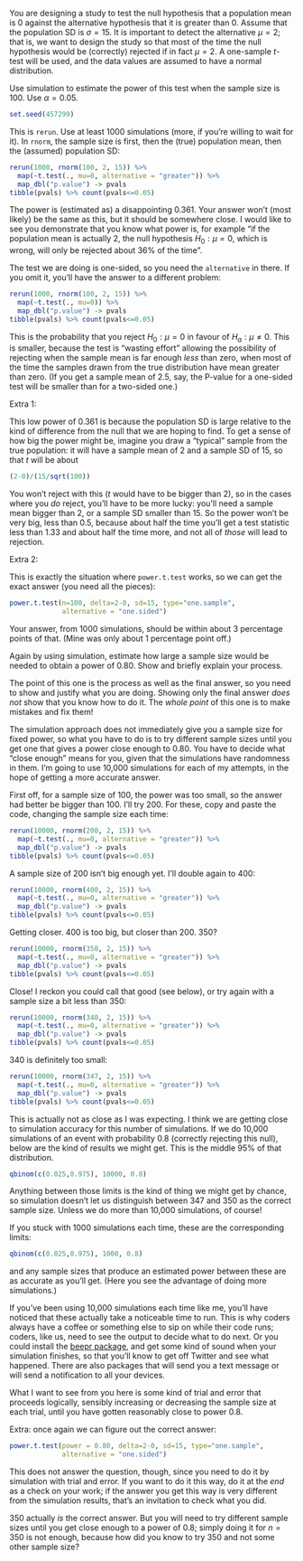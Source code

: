 \question You are designing a study to test the null hypothesis that a population mean is 0 against the alternative hypothesis that it is greater than 0. Assume that the population SD is $\sigma=15$. It is important to detect the alternative $\mu=2$; that is, we want to design the study so that most of the time the null hypothesis would be (correctly) rejected if in fact $\mu=2$. A one-sample $t$-test will be used, and the data values are assumed to have a normal distribution.

\bP

\p Use simulation to estimate the power of this test when the sample size is 100. Use $\alpha=0.05$.

\bS

```r
set.seed(457299)
```

This is `rerun`. Use at least 1000 simulations (more, if you're willing to wait for it). In `rnorm`, the sample size is first, then the (true) population mean, then the (assumed) population SD:

```r
rerun(1000, rnorm(100, 2, 15)) %>% 
  map(~t.test(., mu=0, alternative = "greater")) %>% 
  map_dbl("p.value") -> pvals
tibble(pvals) %>% count(pvals<=0.05)
```

The power is (estimated as) a disappointing 0.361. Your answer won't (most likely) be the same as this, but it should be somewhere close. I would like to see you demonstrate that you know what power is, for example "if the population mean is actually 2, the null hypothesis $H_0: \mu = 0$, which is wrong, will only be rejected about 36% of the time".\endnote{This is why I called my result ``disappointing''. I would like to reject a lot more of the time than this, but, given that the truth was not very far away from the null given the (large) population SD, I can't. See Extra 1.}

The test we are doing is one-sided, so you need the `alternative` in there. If you omit it, you'll have the answer to a different problem:

```r
rerun(1000, rnorm(100, 2, 15)) %>% 
  map(~t.test(., mu=0)) %>% 
  map_dbl("p.value") -> pvals
tibble(pvals) %>% count(pvals<=0.05)
```

This is the probability that you reject $H_0: \mu=0$ in favour of $H_a: \mu \ne 0$. This is smaller, because the test is "wasting effort" allowing the possibility of rejecting when the sample mean is far enough *less* than zero, when most of the time the samples drawn from the true distribution have mean greater than zero. (If you get a sample mean of 2.5, say, the P-value for a one-sided test will be smaller than for a two-sided one.)

Extra 1:

This low power of 0.361 is because the population SD is large relative to the kind of difference from the null that we are hoping to find. To get a sense of how big the power might be, imagine you draw a "typical" sample from the true population: it will have a sample mean of 2 and a sample SD of 15, so that $t$ will be about

```r
(2-0)/(15/sqrt(100))
```

You won't reject with this ($t$ would have to be bigger than 2), so in the cases where you *do* reject, you'll have to be more lucky: you'll need a sample mean bigger than 2, or a sample SD smaller than 15. So the power won't be very big, less than 0.5, because about half the time you'll get a test statistic less than 1.33 and about half the time more, and not all of *those* will lead to rejection.

Extra 2:

This is exactly the situation where `power.t.test` works, so we can get the exact answer (you need all the pieces):

```r
power.t.test(n=100, delta=2-0, sd=15, type="one.sample", 
             alternative = "one.sided")
```

Your answer, from 1000 simulations, should be within about 3 percentage points of that. (Mine was only about 1 percentage point off.)

\eS

\p Again by using simulation, estimate how large a sample size would be needed to obtain a power of 0.80. Show and briefly explain your process.

\bS

The point of this one is the process as well as the final answer, so you need to show and justify what you are doing. Showing only the final answer *does not* show that you know how to do it. The *whole point* of this one is to make mistakes and fix them!

The simulation approach does not immediately give you a sample size for fixed power, so what you have to do is to try different sample sizes until you get one that gives a power close enough to 0.80. You have to decide what "close enough" means for you, given that the simulations have randomness in them. I'm going to use 10,000 simulations for each of my attempts, in the hope of getting a more accurate answer.

First off, for a sample size of 100, the power was too small, so the answer had better be bigger than 100. I'll try 200. For these, copy and paste the code, changing the sample size each time:

```r
rerun(10000, rnorm(200, 2, 15)) %>% 
  map(~t.test(., mu=0, alternative = "greater")) %>% 
  map_dbl("p.value") -> pvals
tibble(pvals) %>% count(pvals<=0.05)
```

A sample size of 200 isn't big enough yet. I'll double again to 400:

```r
rerun(10000, rnorm(400, 2, 15)) %>% 
  map(~t.test(., mu=0, alternative = "greater")) %>% 
  map_dbl("p.value") -> pvals
tibble(pvals) %>% count(pvals<=0.05)
```

Getting closer. 400 is too big, but closer than 200. 350?

```r
rerun(10000, rnorm(350, 2, 15)) %>% 
  map(~t.test(., mu=0, alternative = "greater")) %>% 
  map_dbl("p.value") -> pvals
tibble(pvals) %>% count(pvals<=0.05)
```

Close! I reckon you could call that good (see below), or try again with a sample size a bit less than 350:

```r
rerun(10000, rnorm(340, 2, 15)) %>% 
  map(~t.test(., mu=0, alternative = "greater")) %>% 
  map_dbl("p.value") -> pvals
tibble(pvals) %>% count(pvals<=0.05)
```

340 is definitely too small:

```r
rerun(10000, rnorm(347, 2, 15)) %>% 
  map(~t.test(., mu=0, alternative = "greater")) %>% 
  map_dbl("p.value") -> pvals
tibble(pvals) %>% count(pvals<=0.05)
```

This is actually not as close as I was expecting. I think we are getting close to simulation accuracy for this number of simulations. If we do 10,000 simulations of an event with probability 0.8 (correctly rejecting this null), below are the kind of results we might get.\endnote{If the power is really 0.8, the number of simulated tests that end up rejecting has a binomial distribution with n of 10000 and p of 0.80.} This is the middle 95% of that distribution.

```r
qbinom(c(0.025,0.975), 10000, 0.8)
```

Anything between those limits is the kind of thing we might get by chance, so simulation doesn't let us distinguish between 347 and 350 as the correct sample size. Unless we do more than 10,000 simulations, of course!

If you stuck with 1000 simulations each time, these are the corresponding limits:

```r
qbinom(c(0.025,0.975), 1000, 0.8)
```

and any sample sizes that produce an estimated power between these are as accurate as you'll get. (Here you see the advantage of doing more simulations.)

If you've been using 10,000 simulations each time like me, you'll have noticed that these actually take a noticeable time to run. This is why coders always have a coffee or something else to sip on while their code runs; coders, like us, need to see the output to decide what to do next. Or you could install the [beepr package](https://www.r-project.org/nosvn/pandoc/beepr.html), and get some kind of sound when your simulation finishes, so that you'll know to get off Twitter\endnote{Or Reddit or Quora or whatever your favourite time-killer is.} and see what happened. There are also packages that will send you a text message or will send a notification to all your devices.

What I want to see from you here is some kind of trial and error that proceeds logically, sensibly increasing or decreasing the sample size at each trial, until you have gotten reasonably close to power 0.8.

Extra: once again we can figure out the correct answer:

```r
power.t.test(power = 0.80, delta=2-0, sd=15, type="one.sample", 
             alternative = "one.sided")
```

This does not answer the question, though, since you need to do it by simulation with trial and error. If you want to do it this way, do it at the *end* as a check on your work; if the answer you get this way is very different from the simulation results, that's an invitation to check what you did.

350 actually *is* the correct answer. But you will need to try different sample sizes until you get close enough to a power of 0.8; simply doing it for $n=350$ is not enough, because how did you know to try 350 and not some other sample size?

\eS

\eP
